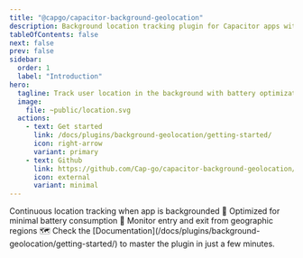 ```yaml
---
title: "@capgo/capacitor-background-geolocation"
description: Background location tracking plugin for Capacitor apps with battery-efficient positioning and geofencing support.
tableOfContents: false
next: false
prev: false
sidebar:
  order: 1
  label: "Introduction"
hero:
  tagline: Track user location in the background with battery optimization, geofencing, and precise positioning capabilities.
  image:
    file: ~public/location.svg
  actions:
    - text: Get started
      link: /docs/plugins/background-geolocation/getting-started/
      icon: right-arrow
      variant: primary
    - text: Github
      link: https://github.com/Cap-go/capacitor-background-geolocation/
      icon: external
      variant: minimal
---
```



<CardGrid stagger>
  <Card title="Background tracking" icon="rocket">
    Continuous location tracking when app is backgrounded 📍
  </Card>
  <Card title="Battery efficient" icon="battery">
    Optimized for minimal battery consumption 🔋
  </Card>
  <Card title="Geofencing" icon="map">
    Monitor entry and exit from geographic regions 🗺️
  </Card>
  <Card title="Comprehensive Documentation" icon="open-book">
    Check the [Documentation](/docs/plugins/background-geolocation/getting-started/) to master the plugin in just a few minutes.
  </Card>
</CardGrid>